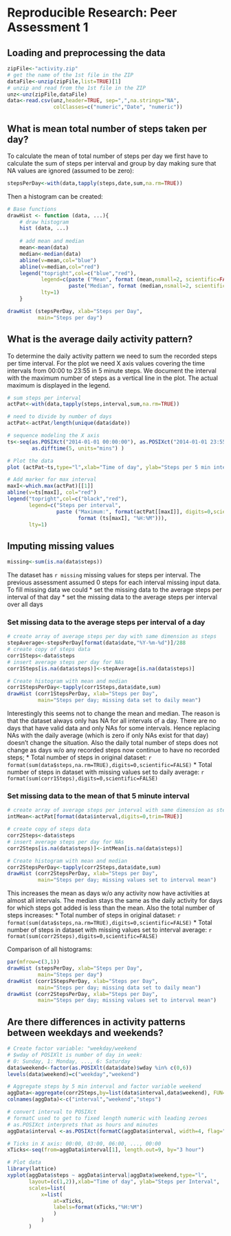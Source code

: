 # Reproducible Research: Peer Assessment 1

## Loading and preprocessing the data
```r
zipFile<-"activity.zip"
# get the name of the 1st file in the ZIP
dataFile<-unzip(zipFile,list=TRUE)[1]
# unzip and read from the 1st file in the ZIP
unz<-unz(zipFile,dataFile)
data<-read.csv(unz,header=TRUE, sep=",",na.strings="NA", 
               colClasses=c("numeric","Date", "numeric"))
```

## What is mean total number of steps taken per day?

To calculate the mean of total number of steps per day we first have to 
calculate the sum of steps per interval and group by day making sure that NA 
values are ignored (assumed to be zero):
```r
stepsPerDay<-with(data,tapply(steps,date,sum,na.rm=TRUE))
```

Then a histogram can be created:
```r
# Base functions
drawHist <- function (data, ...){
    # draw histogram
    hist (data, ...)
    
    # add mean and median
    mean<-mean(data)
    median<-median(data)
    abline(v=mean,col="blue")
    abline(v=median,col="red")
    legend("topright",col=c("blue","red"),
           legend=c(paste ("Mean", format (mean,nsmall=2, scientific=FALSE)), 
                    paste("Median", format (median,nsmall=2, scientific=FALSE))),
           lty=1)   
    }

drawHist (stepsPerDay, xlab="Steps per Day", 
          main="Steps per day")
```

## What is the average daily activity pattern?
To determine the daily activity pattern we need to sum the recorded steps per 
time interval. For the plot we need X axis values covering the time intervals 
from 00:00 to 23:55 in 5 minute steps. We document the interval with the 
maximum number of steps as a vertical line in the plot. The actual maximum is 
displayed in the legend.
```r
# sum steps per interval
actPat<-with(data,tapply(steps,interval,sum,na.rm=TRUE))

# need to divide by number of days
actPat<-actPat/length(unique(data$date))

# sequence modeling the X axis
ts<-seq(as.POSIXct("2014-01-01 00:00:00"), as.POSIXct("2014-01-01 23:55:00"),
        as.difftime(5, units="mins") )

# Plot the data
plot (actPat~ts,type="l",xlab="Time of day", ylab="Steps per 5 min interval")

# Add marker for max interval
maxI<-which.max(actPat)[[1]]
abline(v=ts[maxI], col="red")
legend("topright",col=c("black","red"),
       legend=c("Steps per interval", 
                paste ("Maximum:", format(actPat[[maxI]], digits=0,scientific=FALSE), "steps at", 
                       format (ts[maxI], "%H:%M"))), 
       lty=1)

```


## Imputing missing values
```r
missing<-sum(is.na(data$steps))
```
The dataset has `r missing` missing values for steps per interval. The previous assessment assumed 0 steps for each interval missing input data. To fill missing data we could
* set the missing data to the average steps per interval of that day
* set the missing data to the average steps per interval over all days

### Set missing data to the average steps per interval of a day
```r
# create array of average steps per day with same dimension as steps
stepAverage<-stepsPerDay[format(data$date,"%Y-%m-%d")]/288
# create copy of steps data
corr1Steps<-data$steps
# insert average steps per day for NAs
corr1Steps[is.na(data$steps)]<-stepAverage[is.na(data$steps)]

# Create histogram with mean and median
corr1StepsPerDay<-tapply(corr1Steps,data$date,sum)
drawHist (corr1StepsPerDay, xlab="Steps per Day", 
          main="Steps per day; missing data set to daily mean")

```

Interestingly this seems not to change the mean and median. The reason is that 
the dataset always only has NA for all intervals of a day. There are no days 
that have valid data and only NAs for some intervals. Hence replacing NAs with 
the daily average (which is zero if only NAs exist for that day) doesn't change
the situation. Also the daily total number of steps does not change as days w/o any recorded steps now continue to have no recorded steps;
* Total number of steps in original dataset: 
`r format(sum(data$steps,na.rm=TRUE),digits=0,scientific=FALSE)`
* Total number of steps in dataset with missing values set to daily average: 
`r format(sum(corr1Steps),digits=0,scientific=FALSE)`


### Set missing data to the mean of that 5 minute interval
```r
# create array of average steps per interval with same dimension as steps
intMean<-actPat[format(data$interval,digits=0,trim=TRUE)]

# create copy of steps data
corr2Steps<-data$steps
# insert average steps per day for NAs
corr2Steps[is.na(data$steps)]<-intMean[is.na(data$steps)]

# Create histogram with mean and median
corr2StepsPerDay<-tapply(corr2Steps,data$date,sum)
drawHist (corr2StepsPerDay, xlab="Steps per Day", 
          main="Steps per day; missing values set to interval mean")

```

This increases the mean as days w/o any activity now have activities
at almost all intervals. The median stays the same as the daily activity for 
days for which steps got added is less than the mean. Also the total number of 
steps increases:
* Total number of steps in original dataset: 
`r format(sum(data$steps,na.rm=TRUE),digits=0,scientific=FALSE)`
* Total number of steps in dataset with missing values set to interval average: 
`r format(sum(corr2Steps),digits=0,scientific=FALSE)`

Comparison of all histograms:
```r
par(mfrow=c(3,1))
drawHist (stepsPerDay, xlab="Steps per Day", 
          main="Steps per day")
drawHist (corr1StepsPerDay, xlab="Steps per Day", 
          main="Steps per day; missing data set to daily mean")
drawHist (corr2StepsPerDay, xlab="Steps per Day", 
          main="Steps per day; missing values set to interval mean")

```

## Are there differences in activity patterns between weekdays and weekends?

```r

# Create factor variable: "weekday/weekend
# $wday of POSIXlt is number of day in week:
# 0: Sunday, 1: Monday, ..., 6: Saturday
data$weekend<-factor(as.POSIXlt(data$date)$wday %in% c(0,6))
levels(data$weekend)=c("weekday","weekend")

# Aggregate steps by 5 min interval and factor variable weekend
aggData<-aggregate(corr2Steps,by=list(data$interval,data$weekend), FUN=sum, na.rm=TRUE)
colnames(aggData)<-c("interval","weekend","steps")

# convert interval to POSIXct
# formatC used to get to fixed length numeric with leading zeroes
# as.POSIXct interprets that as hours and minutes
aggData$interval <-as.POSIXct(formatC(aggData$interval, width=4, flag="0"),format="%H%M")

# Ticks in X axis: 00:00, 03:00, 06:00, ..., 00:00
xTicks<-seq(from=aggData$interval[1], length.out=9, by="3 hour")

# Plot data
library(lattice)
xyplot(aggData$steps ~ aggData$interval|aggData$weekend,type="l",
       layout=(c(1,2)),xlab="Time of day", ylab="Steps per Interval",
       scales=list(
           x=list(
               at=xTicks,
               labels=format(xTicks,"%H:%M")
               )
           )
       )
```

